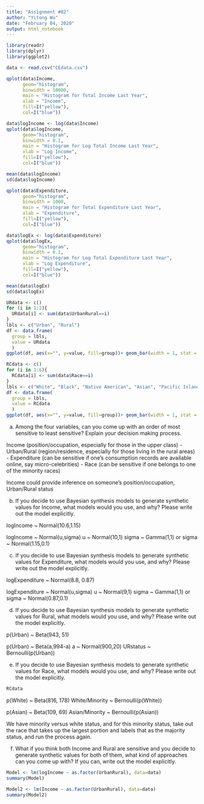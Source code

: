 ```yaml
---
title: "Assignment #02"
author: "Yitong Wu"
date: "February 04, 2020"
output: html_notebook
---
```


```r
library(readr)
library(dplyr)
library(ggplot2)
```

```r
data <- read.csv("CEdata.csv")
```

```r
qplot(data$Income,
      geom="histogram",
      binwidth = 10000,  
      main = "Histogram for Total Income Last Year", 
      xlab = "Income",  
      fill=I("yellow"), 
      col=I("blue"))
```

```r
data$logIncome <- log(data$Income)
qplot(data$logIncome,
      geom="histogram",
      binwidth = 0.1,  
      main = "Histogram for Log Total Income Last Year", 
      xlab = "Log Income",  
      fill=I("yellow"), 
      col=I("blue"))
```

```r
mean(data$logIncome)
sd(data$logIncome)
```

```r
qplot(data$Expenditure,
      geom="histogram",
      binwidth = 1000,  
      main = "Histogram for Total Expenditure Last Year", 
      xlab = "Expenditure",  
      fill=I("yellow"), 
      col=I("blue"))
```

```r
data$logEx <- log(data$Expenditure)
qplot(data$logEx,
      geom="histogram",
      binwidth = 0.1,  
      main = "Histogram for Log Total Expenditure Last Year", 
      xlab = "Log Expenditure",  
      fill=I("yellow"), 
      col=I("blue"))
```

```r
mean(data$logEx)
sd(data$logEx)
```

```r
URdata <- c()
for (i in 1:2){
  URdata[i] <- sum(data$UrbanRural==i)
}
lbls <- c("Urban", "Rural")
df <- data.frame(
  group = lbls,
  value = URdata
  )
ggplot(df, aes(x="", y=value, fill=group))+ geom_bar(width = 1, stat = "identity")+ coord_polar("y", start=0)
```

```r
RCdata <- c()
for (i in 1:6){
  RCdata[i] <- sum(data$Race==i)
}
lbls <- c("White", "Black", "Native American", "Asian", "Pacific Islander", "Multi-Race")
df <- data.frame(
  group = lbls,
  value = RCdata
  )
ggplot(df, aes(x="", y=value, fill=group))+ geom_bar(width = 1, stat = "identity")+ coord_polar("y", start=0)
```

(a) Among the four variables, can you come up with an order of most sensitive to least sensitive? Explain your decision making process.

Income (position/occupation, especially for those in the upper class) - Urban/Rural (region/residence, especially for those living in the rural areas) - Expenditure (can be sensitive if one's consumption records are available online, say micro-celebrities) - Race (can be sensitive if one belongs to one of the minority races)

Income could provide inference on someone's position/occupation, Urban/Rural status 

(b) If you decide to use Bayesian synthesis models to generate synthetic values for Income, what models would you use, and why? Please write out the model explicitly.

logIncome ~ Normal(10.6,1.15)

logIncome ~ Normal(u,sigma)
u ~ Normal(10,1)
sigma ~ Gamma(1,1) or sigma ~ Normal(1.15,0.1)

(c) If you decide to use Bayesian synthesis models to generate synthetic values for Expenditure, what models would you use, and why? Please write out the model explicitly.

logExpenditure ~ Normal(8.8, 0.87)

logExpenditure ~ Normal(u,sigma)
u ~ Normal(9,1)
sigma ~ Gamma(1,1) or sigma ~ Normal(0.87,0.1)

(d) If you decide to use Bayesian synthesis models to generate synthetic values for Rural, what models would you use, and why? Please write out the model explicitly.

p(Urban) ~ Beta(943, 51)

p(Urban) ~ Beta(a,994-a)
a ~ Normal(900,20)
URstatus ~ Bernoulli(p(Urban))

(e) If you decide to use Bayesian synthesis models to generate synthetic values for Race, what models would you use, and why? Please write out the model explicitly.

```r
RCdata
```

p(White) ~ Beta(816, 178)
White/Minority ~ Bernoulli(p(White))

p(Asian) ~ Beta(109, 69)
Asian/Minority ~ Bernoulli(p(Asian))

We have minority versus white status, and for this minority status, take out the race that takes up the largest portion and labels that as the majority status, and run the process again. 

(f) What if you think both Income and Rural are sensitive and you decide to generate synthetic values for both of them, what kind of approaches can you come up with? If you can, write out the model explicitly.

```r
Model <- lm(logIncome ~ as.factor(UrbanRural), data=data)
summary(Model)
```

```r
Model2 <- lm(Income ~ as.factor(UrbanRural), data=data)
summary(Model2)
```
